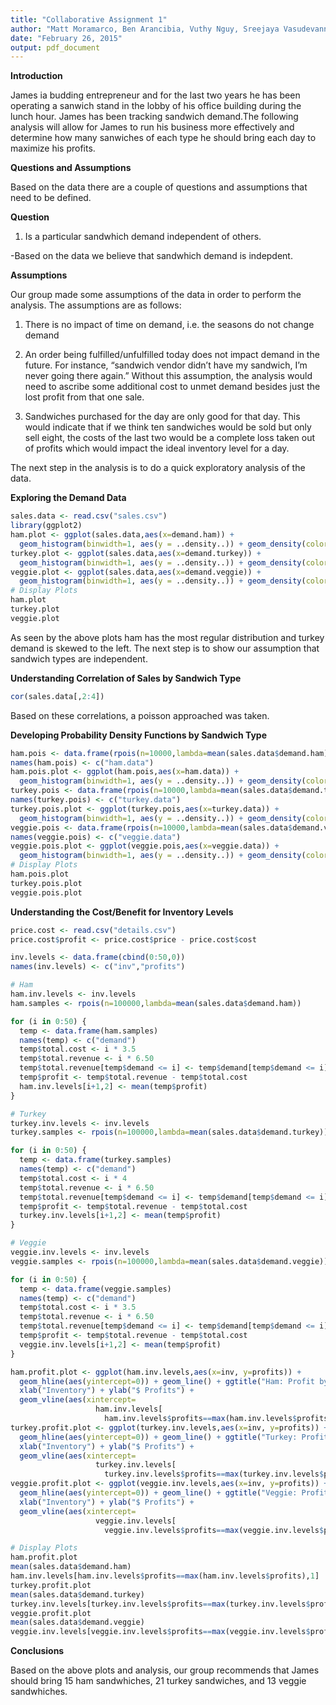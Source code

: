 ```yaml
---
title: "Collaborative Assignment 1"
author: "Matt Moramarco, Ben Arancibia, Vuthy Nguy, Sreejaya Vasudevannair"
date: "February 26, 2015"
output: pdf_document
---
```

__**Introduction**__

James ia budding entrepreneur and for the last two years he has been operating a sanwich stand in the lobby of his office building during the lunch hour. James has been tracking sandwich demand.The following analysis will allow for James to run his business more effectively and determine how many sanwiches of each type he should bring each day to maximize his profits.


__**Questions and Assumptions**__

Based on the data there are a couple of questions and assumptions that need to be defined.

**Question**

1) Is a particular sandwhich demand independent of others.

-Based on the data we believe that sandwhich demand is indepdent.

**Assumptions**

Our group made some assumptions of the data in order to perform the analysis. The assumptions are as follows:

1) There is no impact of time on demand, i.e. the seasons do not change demand

2) An order being fulfilled/unfulfilled today does not impact demand in the future. For instance, "sandwich vendor didn't have my sandwich, I'm never going there again." Without this assumption, the analysis would need to ascribe some additional cost to unmet demand besides just the lost profit from that one sale.

3) Sandwiches purchased for the day are only good for that day. This would indicate that if we think ten sandwiches would be sold but only sell eight, the costs of the last two would be a complete loss taken out of profits which would impact the ideal inventory level for a day.

The next step in the analysis is to do a quick exploratory analysis of the data.

__**Exploring the Demand Data**__

```r
sales.data <- read.csv("sales.csv")
library(ggplot2)
ham.plot <- ggplot(sales.data,aes(x=demand.ham)) + 
  geom_histogram(binwidth=1, aes(y = ..density..)) + geom_density(color="red")
turkey.plot <- ggplot(sales.data,aes(x=demand.turkey)) + 
  geom_histogram(binwidth=1, aes(y = ..density..)) + geom_density(color="red")
veggie.plot <- ggplot(sales.data,aes(x=demand.veggie)) + 
  geom_histogram(binwidth=1, aes(y = ..density..)) + geom_density(color="red")
# Display Plots
ham.plot
turkey.plot
veggie.plot
```

As seen by the above plots ham has the most regular distribution and turkey demand is skewed to the left. The next step is to show our assumption that sandwich types are independent.

__**Understanding Correlation of Sales by Sandwich Type**__

```r
cor(sales.data[,2:4])
```

Based on these correlations, a poisson approached was taken.

__**Developing Probability Density Functions by Sandwich Type**__

```r
ham.pois <- data.frame(rpois(n=10000,lambda=mean(sales.data$demand.ham)))
names(ham.pois) <- c("ham.data")
ham.pois.plot <- ggplot(ham.pois,aes(x=ham.data)) + 
  geom_histogram(binwidth=1, aes(y = ..density..)) + geom_density(color="red")
turkey.pois <- data.frame(rpois(n=10000,lambda=mean(sales.data$demand.turkey)))
names(turkey.pois) <- c("turkey.data")
turkey.pois.plot <- ggplot(turkey.pois,aes(x=turkey.data)) + 
  geom_histogram(binwidth=1, aes(y = ..density..)) + geom_density(color="red")
veggie.pois <- data.frame(rpois(n=10000,lambda=mean(sales.data$demand.veggie)))
names(veggie.pois) <- c("veggie.data")
veggie.pois.plot <- ggplot(veggie.pois,aes(x=veggie.data)) + 
  geom_histogram(binwidth=1, aes(y = ..density..)) + geom_density(color="red")
# Display Plots
ham.pois.plot
turkey.pois.plot
veggie.pois.plot
```

__**Understanding the Cost/Benefit for Inventory Levels**__

```r
price.cost <- read.csv("details.csv")
price.cost$profit <- price.cost$price - price.cost$cost

inv.levels <- data.frame(cbind(0:50,0))
names(inv.levels) <- c("inv","profits")

# Ham
ham.inv.levels <- inv.levels
ham.samples <- rpois(n=100000,lambda=mean(sales.data$demand.ham))

for (i in 0:50) {
  temp <- data.frame(ham.samples)
  names(temp) <- c("demand")
  temp$total.cost <- i * 3.5
  temp$total.revenue <- i * 6.50
  temp$total.revenue[temp$demand <= i] <- temp$demand[temp$demand <= i] * 6.50
  temp$profit <- temp$total.revenue - temp$total.cost
  ham.inv.levels[i+1,2] <- mean(temp$profit)
}

# Turkey
turkey.inv.levels <- inv.levels
turkey.samples <- rpois(n=100000,lambda=mean(sales.data$demand.turkey))

for (i in 0:50) {
  temp <- data.frame(turkey.samples)
  names(temp) <- c("demand")
  temp$total.cost <- i * 4
  temp$total.revenue <- i * 6.50
  temp$total.revenue[temp$demand <= i] <- temp$demand[temp$demand <= i] * 6.50
  temp$profit <- temp$total.revenue - temp$total.cost
  turkey.inv.levels[i+1,2] <- mean(temp$profit)
}

# Veggie
veggie.inv.levels <- inv.levels
veggie.samples <- rpois(n=100000,lambda=mean(sales.data$demand.veggie))

for (i in 0:50) {
  temp <- data.frame(veggie.samples)
  names(temp) <- c("demand")
  temp$total.cost <- i * 3.5
  temp$total.revenue <- i * 6.50
  temp$total.revenue[temp$demand <= i] <- temp$demand[temp$demand <= i] * 6.50
  temp$profit <- temp$total.revenue - temp$total.cost
  veggie.inv.levels[i+1,2] <- mean(temp$profit)
}

ham.profit.plot <- ggplot(ham.inv.levels,aes(x=inv, y=profits)) + 
  geom_hline(aes(yintercept=0)) + geom_line() + ggtitle("Ham: Profit by Inventory Level") + 
  xlab("Inventory") + ylab("$ Profits") + 
  geom_vline(aes(xintercept=
                   ham.inv.levels[
                     ham.inv.levels$profits==max(ham.inv.levels$profits),1]))
turkey.profit.plot <- ggplot(turkey.inv.levels,aes(x=inv, y=profits)) + 
  geom_hline(aes(yintercept=0)) + geom_line() + ggtitle("Turkey: Profit by Inventory Level") + 
  xlab("Inventory") + ylab("$ Profits") +
  geom_vline(aes(xintercept=
                   turkey.inv.levels[
                     turkey.inv.levels$profits==max(turkey.inv.levels$profits),1]))
veggie.profit.plot <- ggplot(veggie.inv.levels,aes(x=inv, y=profits)) + 
  geom_hline(aes(yintercept=0)) + geom_line() + ggtitle("Veggie: Profit by Inventory Level") + 
  xlab("Inventory") + ylab("$ Profits") +
  geom_vline(aes(xintercept=
                   veggie.inv.levels[
                     veggie.inv.levels$profits==max(veggie.inv.levels$profits),1]))

# Display Plots
ham.profit.plot
mean(sales.data$demand.ham)
ham.inv.levels[ham.inv.levels$profits==max(ham.inv.levels$profits),1]
turkey.profit.plot
mean(sales.data$demand.turkey)
turkey.inv.levels[turkey.inv.levels$profits==max(turkey.inv.levels$profits),1]
veggie.profit.plot
mean(sales.data$demand.veggie)
veggie.inv.levels[veggie.inv.levels$profits==max(veggie.inv.levels$profits),1]
```


__**Conclusions**__

Based on the above plots and analysis, our group recommends that James should bring 15 ham sandwhiches, 21 turkey sandwiches, and 13 veggie sandwhiches.

